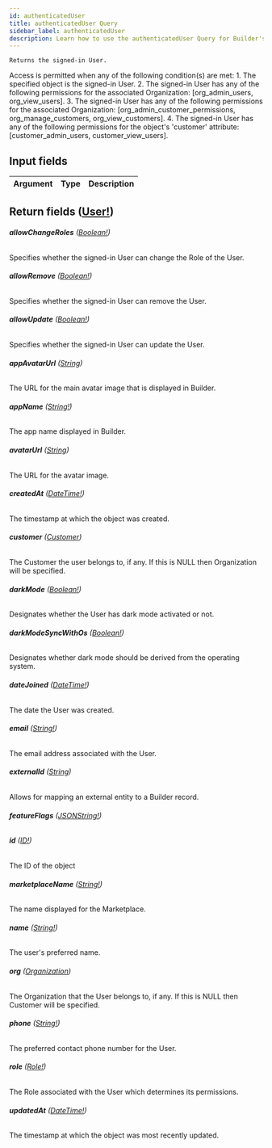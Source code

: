 ```yaml
---
id: authenticatedUser
title: authenticatedUser Query
sidebar_label: authenticatedUser
description: Learn how to use the authenticatedUser Query for Builder's API.
---
```


    Returns the signed-in User.

Access is permitted when any of the following condition(s) are met: 1. The specified object is the signed-in User. 2. The signed-in User has any of the following permissions for the associated Organization: [org_admin_users, org_view_users]. 3. The signed-in User has any of the following permissions for the associated Organization: [org_admin_customer_permissions, org_manage_customers, org_view_customers]. 4. The signed-in User has any of the following permissions for the object's 'customer' attribute: [customer_admin_users, customer_view_users].

## Input fields

| Argument | Type | Description |
| -------- | ---- | ----------- |

## Return fields ([User!](/docs/composer/builder/api/schema/object/User.mdx))

###### <b>allowChangeRoles</b> ([Boolean!](/docs/composer/builder/api/schema/scalar/Boolean.mdx))

Specifies whether the signed-in User can change the Role of the User.

###### <b>allowRemove</b> ([Boolean!](/docs/composer/builder/api/schema/scalar/Boolean.mdx))

Specifies whether the signed-in User can remove the User.

###### <b>allowUpdate</b> ([Boolean!](/docs/composer/builder/api/schema/scalar/Boolean.mdx))

Specifies whether the signed-in User can update the User.

###### <b>appAvatarUrl</b> ([String](/docs/composer/builder/api/schema/scalar/String.mdx))

The URL for the main avatar image that is displayed in Builder.

###### <b>appName</b> ([String!](/docs/composer/builder/api/schema/scalar/String.mdx))

The app name displayed in Builder.

###### <b>avatarUrl</b> ([String](/docs/composer/builder/api/schema/scalar/String.mdx))

The URL for the avatar image.

###### <b>createdAt</b> ([DateTime!](/docs/composer/builder/api/schema/scalar/DateTime.mdx))

The timestamp at which the object was created.

###### <b>customer</b> ([Customer](/docs/composer/builder/api/schema/object/Customer.mdx))

The Customer the user belongs to, if any. If this is NULL then Organization will be specified.

###### <b>darkMode</b> ([Boolean!](/docs/composer/builder/api/schema/scalar/Boolean.mdx))

Designates whether the User has dark mode activated or not.

###### <b>darkModeSyncWithOs</b> ([Boolean!](/docs/composer/builder/api/schema/scalar/Boolean.mdx))

Designates whether dark mode should be derived from the operating system.

###### <b>dateJoined</b> ([DateTime!](/docs/composer/builder/api/schema/scalar/DateTime.mdx))

The date the User was created.

###### <b>email</b> ([String!](/docs/composer/builder/api/schema/scalar/String.mdx))

The email address associated with the User.

###### <b>externalId</b> ([String](/docs/composer/builder/api/schema/scalar/String.mdx))

Allows for mapping an external entity to a Builder record.

###### <b>featureFlags</b> ([JSONString!](/docs/composer/builder/api/schema/scalar/JSONString.mdx))

###### <b>id</b> ([ID!](/docs/composer/builder/api/schema/scalar/ID.mdx))

The ID of the object

###### <b>marketplaceName</b> ([String!](/docs/composer/builder/api/schema/scalar/String.mdx))

The name displayed for the Marketplace.

###### <b>name</b> ([String!](/docs/composer/builder/api/schema/scalar/String.mdx))

The user's preferred name.

###### <b>org</b> ([Organization](/docs/composer/builder/api/schema/object/Organization.mdx))

The Organization that the User belongs to, if any. If this is NULL then Customer will be specified.

###### <b>phone</b> ([String!](/docs/composer/builder/api/schema/scalar/String.mdx))

The preferred contact phone number for the User.

###### <b>role</b> ([Role!](/docs/composer/builder/api/schema/object/Role.mdx))

The Role associated with the User which determines its permissions.

###### <b>updatedAt</b> ([DateTime!](/docs/composer/builder/api/schema/scalar/DateTime.mdx))

The timestamp at which the object was most recently updated.
